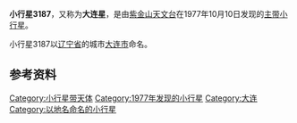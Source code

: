 {{Infobox Planet  
| name = 3187 Dalian
| image = 
| caption = 
| discovery=yes | physical_characteristics = yes | bgcolour=#FFFFC0
| discovery_ref = 
| discoverer = [[紫金山天文台|紫金山天文台]]
| discovery_site = [[南京|南京]]
| discovered =  1977年10月10日
| mp_name = 3187
| alt_names = 1977 TO3
| named_after = [[大连市|大连市]]
| mp_category=[[小行星带|主带]]
| orbit_ref = <ref>[http://ssd.jpl.nasa.gov/sbdb.cgi?sstr=3187+Dalian JPL Small-Body Database 3187 Dalian (1977 TO3)]</ref>
| epoch = 2011年8月27日
| semimajor=
| perihelion=2.1500363[[天文单位|AU]]
| aphelion= 2.2829642AU
| eccentricity = 0.0582260
| period = 1259.9318944[[日|地球日]] 
| inclination=2.75703[[角度|°]]
| asc_node=312.45236°
| arg_peri=105.96454°
| mean_anomaly=260.45261°
| avg_speed=
 | dimensions=
 | mass=
 | density=
 | surface_grav=
 | escape_velocity=
 | rotation=
 | spectral_type=
 | magnitude=13.7
 | abs_magnitude=
 | albedo=
 | single_temperature=
}}
'''小行星3187'''，又称为'''大连星'''，是由[[紫金山天文台|紫金山天文台]]在1977年10月10日发现的[[小行星带|主带]][[小行星|小行星]]。

小行星3187以[[辽宁省|辽宁省]]的城市[[大连市|大连市]]命名。

== 参考资料 ==
{{Reflist}}

{{Minor Planet Number|(3186)[[小行星3186|小行星3186]]|(3188)[[小行星3188|小行星3188]]}}

[[Category:小行星带天体|Category:小行星带天体]]
[[Category:1977年发现的小行星|Category:1977年发现的小行星]]
[[Category:大连|Category:大连]]
[[Category:以地名命名的小行星|Category:以地名命名的小行星]]
{{stub}}